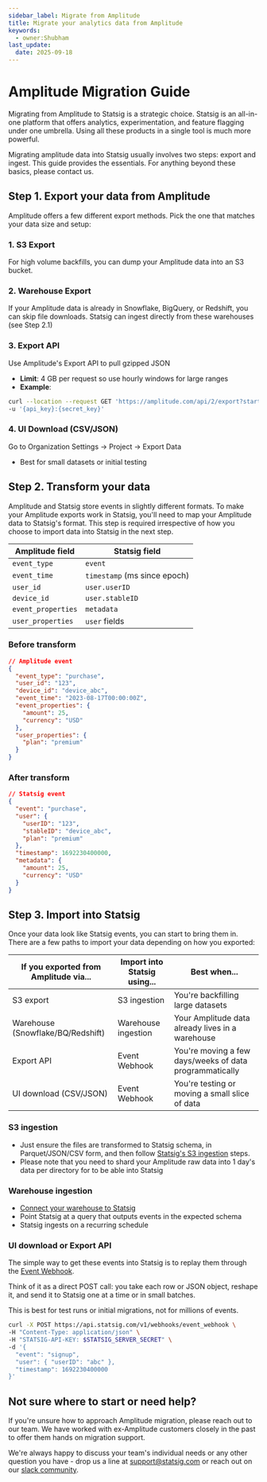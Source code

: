 ```yaml
---
sidebar_label: Migrate from Amplitude
title: Migrate your analytics data from Amplitude
keywords:
  - owner:Shubham
last_update:
  date: 2025-09-18
---
```


# Amplitude Migration Guide

Migrating from Amplitude to Statsig is a strategic choice. Statsig is an all-in-one platform that offers analytics, experimentation, and feature flagging under one umbrella. Using all these products in a single tool is much more powerful.

Migrating amplitude data into Statsig usually involves two steps: export and ingest. This guide provides the essentials. For anything beyond these basics, please contact us.

## Step 1. Export your data from Amplitude

Amplitude offers a few different export methods. Pick the one that matches your data size and setup:

### 1. S3 Export

For high volume backfills, you can dump your Amplitude data into an S3 bucket.

### 2. Warehouse Export

If your Amplitude data is already in Snowflake, BigQuery, or Redshift, you can skip file downloads. Statsig can ingest directly from these warehouses (see Step 2.1)

### 3. Export API

Use Amplitude's Export API to pull gzipped JSON
- **Limit**: 4 GB per request so use hourly windows for large ranges
- **Example**:

```bash
curl --location --request GET 'https://amplitude.com/api/2/export?start=<starttime>&end=<endtime>' \
-u '{api_key}:{secret_key}'
```

### 4. UI Download (CSV/JSON)

Go to Organization Settings → Project → Export Data
- Best for small datasets or initial testing

## Step 2. Transform your data

Amplitude and Statsig store events in slightly different formats. To make your Amplitude exports work in Statsig, you'll need to map your Amplitude data to Statsig's format. This step is required irrespective of how you choose to import data into Statsig in the next step.

| Amplitude field | Statsig field |
|-----------------|---------------|
| `event_type` | `event` |
| `event_time` | `timestamp` (ms since epoch) |
| `user_id` | `user.userID` |
| `device_id` | `user.stableID` |
| `event_properties` | `metadata` |
| `user_properties` | `user` fields |

### Before transform

```json
// Amplitude event
{
  "event_type": "purchase",
  "user_id": "123",
  "device_id": "device_abc",
  "event_time": "2023-08-17T00:00:00Z",
  "event_properties": {
    "amount": 25,
    "currency": "USD"
  },
  "user_properties": {
    "plan": "premium"
  }
}
```

### After transform

```json
// Statsig event
{
  "event": "purchase",
  "user": {
    "userID": "123",
    "stableID": "device_abc",
    "plan": "premium"
  },
  "timestamp": 1692230400000,
  "metadata": {
    "amount": 25,
    "currency": "USD"
  }
}
```

## Step 3. Import into Statsig

Once your data look like Statsig events, you can start to bring them in. There are a few paths to import your data depending on how you exported:

| If you exported from Amplitude via... | Import into Statsig using... | Best when... |
|---------------------------------------|------------------------------|--------------|
| S3 export | S3 ingestion | You're backfilling large datasets |
| Warehouse (Snowflake/BQ/Redshift) | Warehouse ingestion | Your Amplitude data already lives in a warehouse |
| Export API | Event Webhook | You're moving a few days/weeks of data programmatically |
| UI download (CSV/JSON) | Event Webhook | You're testing or moving a small slice of data |

### S3 ingestion

- Just ensure the files are transformed to Statsig schema, in Parquet/JSON/CSV form, and then follow [Statsig's S3 ingestion](https://docs.statsig.com/data-warehouse-ingestion/s3) steps.
- Please note that you need to shard your Amplitude raw data into 1 day's data per directory for to be able into Statsig

### Warehouse ingestion

- [Connect your warehouse to Statsig](https://docs.statsig.com/data-warehouse-ingestion/overview)
- Point Statsig at a query that outputs events in the expected schema
- Statsig ingests on a recurring schedule

### UI download or Export API

The simple way to get these events into Statsig is to replay them through the [Event Webhook](https://docs.statsig.com/http-api#post-event-webhook).

Think of it as a direct POST call: you take each row or JSON object, reshape it, and send it to Statsig one at a time or in small batches.

This is best for test runs or initial migrations, not for millions of events.

```bash
curl -X POST https://api.statsig.com/v1/webhooks/event_webhook \
-H "Content-Type: application/json" \
-H "STATSIG-API-KEY: $STATSIG_SERVER_SECRET" \
-d '{
  "event": "signup",
  "user": { "userID": "abc" },
  "timestamp": 1692230400000
}'
```

## Not sure where to start or need help?

If you're unsure how to approach Amplitude migration, please reach out to our team. We have worked with ex-Amplitude customers closely in the past to offer them hands on migration support.

We're always happy to discuss your team's individual needs or any other question you have - drop us a line at [support@statsig.com](mailto:support@statsig.com) or reach out on our [slack community](https://statsig.com/slack).